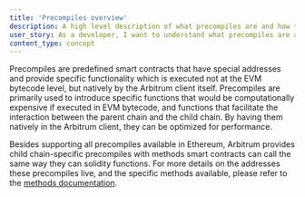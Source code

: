 ```yaml
---
title: 'Precompiles overview'
description: A high level description of what precompiles are and how they work
user_story: As a developer, I want to understand what precompiles are and how they work.
content_type: concept
---
```


Precompiles are predefined smart contracts that have special addresses and provide specific functionality which is executed not at the EVM bytecode level, but natively by the Arbitrum client itself. Precompiles are primarily used to introduce specific functions that would be computationally expensive if executed in EVM bytecode, and functions that facilitate the interaction between the parent chain and the child chain. By having them natively in the Arbitrum client, they can be optimized for performance.

Besides supporting all precompiles available in Ethereum, Arbitrum provides child chain-specific precompiles with methods smart contracts can call the same way they can solidity functions. For more details on the addresses these precompiles live, and the specific methods available, please refer to the [methods documentation](/build-decentralized-apps/precompiles/02-reference.mdx).
